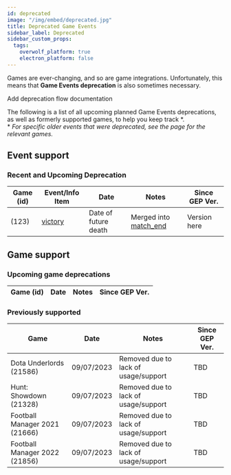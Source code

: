 ```yaml
---
id: deprecated
image: "/img/embed/deprecated.jpg"
title: Deprecated Game Events
sidebar_label: Deprecated
sidebar_custom_props:
  tags:
    overwolf_platform: true
    electron_platform: false
---
```


Games are ever-changing, and so are game integrations.
Unfortunately, this means that **Game Events deprecation** is also sometimes necessary.

<SkipMe type="TODO">
Add deprecation flow documentation
</SkipMe>


The following is a list of all upcoming planned Game Events deprecations,
as well as formerly supported games, to help you keep track \*.  
\* *For specific older events that were deprecated, see the page for the relevant games.*

<SkipMe type="TODO">

## Event support
### Recent and Upcoming Deprecation

Game  (id)         | Event/Info Item    | Date                    | Notes                 | Since GEP Ver. |
------------ | ------------------------- | ------------------------- | --------------------- | ------------- | 
[](deprecated) (123)     | [victory](deprecated) | Date of future death | Merged into [match_end](deprecated) |     Version here     |

</SkipMe>

## Game support
### Upcoming game deprecations

Game  (id)         | Date                    | Notes                 | Since GEP Ver. |
------------ | ------------------------- | --------------------- | ------------- | 



### Previously supported

Game         | Date                    | Notes                 | Since GEP Ver. |
------------ | ------------------------- | --------------------- | ------------- | 
Dota Underlords (21586)     | 09/07/2023 | Removed due to lack of usage/support |     TBD     |
Hunt: Showdown (21328)     | 09/07/2023 | Removed due to lack of usage/support |     TBD     |
Football Manager 2021 (21666)     | 09/07/2023 | Removed due to lack of usage/support |     TBD     |
Football Manager 2022 (21856)     | 09/07/2023 | Removed due to lack of usage/support |     TBD     |
